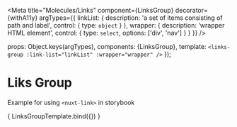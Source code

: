 

<Meta
  title="Molecules/Links"
  component={LinksGroup}
  decorator={withA11y}
  argTypes={{
    linkList: {
      description: 'a set of items consisting of path and label',
      control: {
        type: `object`
      }
    },
    wrapper: {
      description: 'wrapper HTML element',
      control: {
        type: `select`,
        options: ['div', 'nav']
      }
    }
  }}
/>


  props: Object.keys(argTypes),
  components: {LinksGroup},
  template: `
    <links-group :link-list="linkList" :wrapper="wrapper" />
  `
});

# Liks Group

Example for using `<nuxt-link>` in storybook

<Canvas>
  <Story
    name="LinksGroup"
    args = {{
      linkList: [
        {path: `path1`, label: `링크1`}, {path: `path2`, label: `링크2`}
      ],
      wrapper: 'div'
    }}
  >
    { LinksGroupTemplate.bind({}) }
  </Story>
</Canvas>

<ArgsTable story="LinksGroup" />